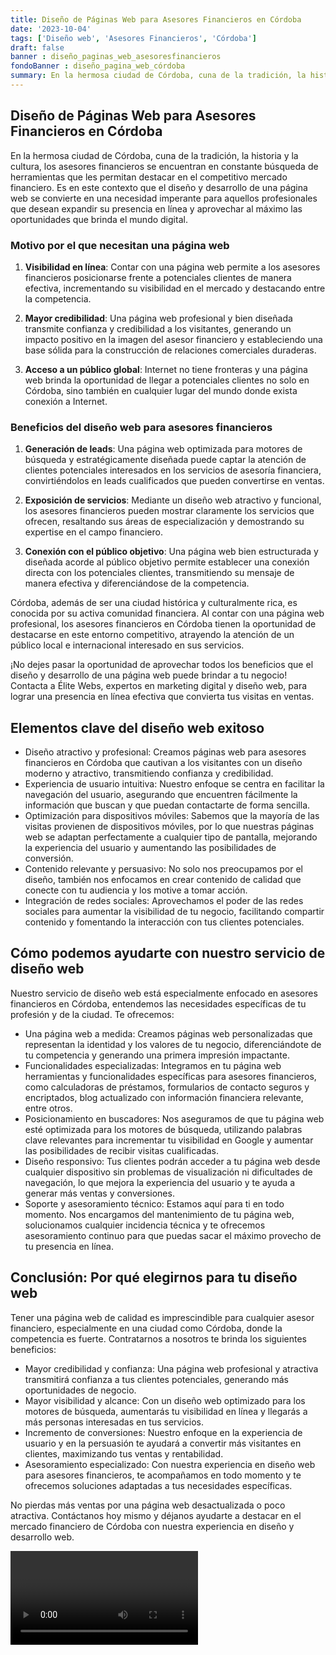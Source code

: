 ```yaml
---
title: Diseño de Páginas Web para Asesores Financieros en Córdoba
date: '2023-10-04'
tags: ['Diseño web', 'Asesores Financieros', 'Córdoba']
draft: false
banner : diseño_paginas_web_asesoresfinancieros
fondoBanner : diseño_pagina_web_córdoba
summary: En la hermosa ciudad de Córdoba, cuna de la tradición, la historia y la cultura, los asesores financieros se encuentran en constante búsqueda de herramientas que les permitan destacar en el competitivo mercado financiero. Es en este contexto que el diseño y desarrollo de una página web se convierte en una necesidad imperante para aquellos profesionales que desean expandir su presencia en línea y aprovechar al máximo las oportunidades que brinda el mundo digital.
---
```


## Diseño de Páginas Web para Asesores Financieros en Córdoba

En la hermosa ciudad de Córdoba, cuna de la tradición, la historia y la cultura, los asesores financieros se encuentran en constante búsqueda de herramientas que les permitan destacar en el competitivo mercado financiero. Es en este contexto que el diseño y desarrollo de una página web se convierte en una necesidad imperante para aquellos profesionales que desean expandir su presencia en línea y aprovechar al máximo las oportunidades que brinda el mundo digital.

### Motivo por el que necesitan una página web

1. **Visibilidad en línea**: Contar con una página web permite a los asesores financieros posicionarse frente a potenciales clientes de manera efectiva, incrementando su visibilidad en el mercado y destacando entre la competencia.

2. **Mayor credibilidad**: Una página web profesional y bien diseñada transmite confianza y credibilidad a los visitantes, generando un impacto positivo en la imagen del asesor financiero y estableciendo una base sólida para la construcción de relaciones comerciales duraderas.

3. **Acceso a un público global**: Internet no tiene fronteras y una página web brinda la oportunidad de llegar a potenciales clientes no solo en Córdoba, sino también en cualquier lugar del mundo donde exista conexión a Internet.

### Beneficios del diseño web para asesores financieros

1. **Generación de leads**: Una página web optimizada para motores de búsqueda y estratégicamente diseñada puede captar la atención de clientes potenciales interesados en los servicios de asesoría financiera, convirtiéndolos en leads cualificados que pueden convertirse en ventas.

2. **Exposición de servicios**: Mediante un diseño web atractivo y funcional, los asesores financieros pueden mostrar claramente los servicios que ofrecen, resaltando sus áreas de especialización y demostrando su expertise en el campo financiero.

3. **Conexión con el público objetivo**: Una página web bien estructurada y diseñada acorde al público objetivo permite establecer una conexión directa con los potenciales clientes, transmitiendo su mensaje de manera efectiva y diferenciándose de la competencia.

Córdoba, además de ser una ciudad histórica y culturalmente rica, es conocida por su activa comunidad financiera. Al contar con una página web profesional, los asesores financieros en Córdoba tienen la oportunidad de destacarse en este entorno competitivo, atrayendo la atención de un público local e internacional interesado en sus servicios.

¡No dejes pasar la oportunidad de aprovechar todos los beneficios que el diseño y desarrollo de una página web puede brindar a tu negocio! Contacta a Élite Webs, expertos en marketing digital y diseño web, para lograr una presencia en línea efectiva que convierta tus visitas en ventas.

<GifSeo />

<Cta />

## Elementos clave del diseño web exitoso

- Diseño atractivo y profesional: Creamos páginas web para asesores financieros en Córdoba que cautivan a los visitantes con un diseño moderno y atractivo, transmitiendo confianza y credibilidad.
- Experiencia de usuario intuitiva: Nuestro enfoque se centra en facilitar la navegación del usuario, asegurando que encuentren fácilmente la información que buscan y que puedan contactarte de forma sencilla.
- Optimización para dispositivos móviles: Sabemos que la mayoría de las visitas provienen de dispositivos móviles, por lo que nuestras páginas web se adaptan perfectamente a cualquier tipo de pantalla, mejorando la experiencia del usuario y aumentando las posibilidades de conversión.
- Contenido relevante y persuasivo: No solo nos preocupamos por el diseño, también nos enfocamos en crear contenido de calidad que conecte con tu audiencia y los motive a tomar acción.
- Integración de redes sociales: Aprovechamos el poder de las redes sociales para aumentar la visibilidad de tu negocio, facilitando compartir contenido y fomentando la interacción con tus clientes potenciales.

## Cómo podemos ayudarte con nuestro servicio de diseño web

Nuestro servicio de diseño web está especialmente enfocado en asesores financieros en Córdoba, entendemos las necesidades específicas de tu profesión y de la ciudad. Te ofrecemos:

- Una página web a medida: Creamos páginas web personalizadas que representan la identidad y los valores de tu negocio, diferenciándote de tu competencia y generando una primera impresión impactante.
- Funcionalidades especializadas: Integramos en tu página web herramientas y funcionalidades específicas para asesores financieros, como calculadoras de préstamos, formularios de contacto seguros y encriptados, blog actualizado con información financiera relevante, entre otros.
- Posicionamiento en buscadores: Nos aseguramos de que tu página web esté optimizada para los motores de búsqueda, utilizando palabras clave relevantes para incrementar tu visibilidad en Google y aumentar las posibilidades de recibir visitas cualificadas.
- Diseño responsivo: Tus clientes podrán acceder a tu página web desde cualquier dispositivo sin problemas de visualización ni dificultades de navegación, lo que mejora la experiencia del usuario y te ayuda a generar más ventas y conversiones.
- Soporte y asesoramiento técnico: Estamos aquí para ti en todo momento. Nos encargamos del mantenimiento de tu página web, solucionamos cualquier incidencia técnica y te ofrecemos asesoramiento continuo para que puedas sacar el máximo provecho de tu presencia en línea.

## Conclusión: Por qué elegirnos para tu diseño web

Tener una página web de calidad es imprescindible para cualquier asesor financiero, especialmente en una ciudad como Córdoba, donde la competencia es fuerte. Contratarnos a nosotros te brinda los siguientes beneficios:

- Mayor credibilidad y confianza: Una página web profesional y atractiva transmitirá confianza a tus clientes potenciales, generando más oportunidades de negocio.
- Mayor visibilidad y alcance: Con un diseño web optimizado para los motores de búsqueda, aumentarás tu visibilidad en línea y llegarás a más personas interesadas en tus servicios.
- Incremento de conversiones: Nuestro enfoque en la experiencia de usuario y en la persuasión te ayudará a convertir más visitantes en clientes, maximizando tus ventas y rentabilidad.
- Asesoramiento especializado: Con nuestra experiencia en diseño web para asesores financieros, te acompañamos en todo momento y te ofrecemos soluciones adaptadas a tus necesidades específicas.

No pierdas más ventas por una página web desactualizada o poco atractiva. Contáctanos hoy mismo y déjanos ayudarte a destacar en el mercado financiero de Córdoba con nuestra experiencia en diseño y desarrollo web.

<Video />

<CtaBot job='Asesores Financieros' city='Córdoba'/>

<Gmaps query='Córdoba+españa+maps' />